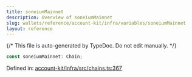```yaml
---
title: soneiumMainnet
description: Overview of soneiumMainnet
slug: wallets/reference/account-kit/infra/variables/soneiumMainnet
layout: reference
---
```


{/* This file is auto-generated by TypeDoc. Do not edit manually. */}

```ts
const soneiumMainnet: Chain;
```

Defined in: [account-kit/infra/src/chains.ts:367](https://github.com/alchemyplatform/aa-sdk/blob/17aad1f572375d42a06c7e3238078a88a435d459/account-kit/infra/src/chains.ts#L367)
